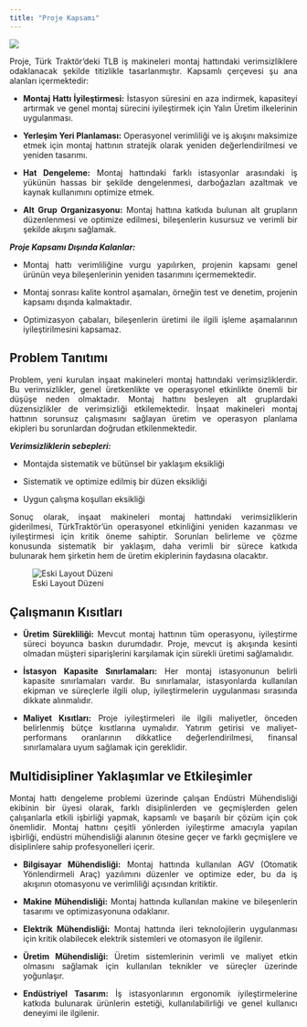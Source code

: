 ```yaml
---
title: "Proje Kapsamı"
---
```


![](tlb.png)

::: {style="text-align: justify;"}
Proje, Türk Traktör'deki TLB iş makineleri montaj hattındaki verimsizliklere odaklanacak şekilde titizlikle tasarlanmıştır. Kapsamlı çerçevesi şu ana alanları içermektedir:

-   **Montaj Hattı İyileştirmesi:** İstasyon süresini en aza indirmek, kapasiteyi artırmak ve genel montaj sürecini iyileştirmek için Yalın Üretim ilkelerinin uygulanması.

-   **Yerleşim Yeri Planlaması:** Operasyonel verimliliği ve iş akışını maksimize etmek için montaj hattının stratejik olarak yeniden değerlendirilmesi ve yeniden tasarımı.

-   **Hat Dengeleme:** Montaj hattındaki farklı istasyonlar arasındaki iş yükünün hassas bir şekilde dengelenmesi, darboğazları azaltmak ve kaynak kullanımını optimize etmek.

-   **Alt Grup Organizasyonu:** Montaj hattına katkıda bulunan alt grupların düzenlenmesi ve optimize edilmesi, bileşenlerin kusursuz ve verimli bir şekilde akışını sağlamak.

***Proje Kapsamı Dışında Kalanlar:***

-   Montaj hattı verimliliğine vurgu yapılırken, projenin kapsamı genel ürünün veya bileşenlerinin yeniden tasarımını içermemektedir.

-   Montaj sonrası kalite kontrol aşamaları, örneğin test ve denetim, projenin kapsamı dışında kalmaktadır.

-   Optimizasyon çabaları, bileşenlerin üretimi ile ilgili işleme aşamalarının iyileştirilmesini kapsamaz.
:::

## Problem Tanıtımı

::: {style="text-align: justify;"}
Problem, yeni kurulan inşaat makineleri montaj hattındaki verimsizliklerdir. Bu verimsizlikler, genel üretkenlikte ve operasyonel etkinlikte önemli bir düşüşe neden olmaktadır. Montaj hattını besleyen alt gruplardaki düzensizlikler de verimsizliği etkilemektedir. İnşaat makineleri montaj hattının sorunsuz çalışmasını sağlayan üretim ve operasyon planlama ekipleri bu sorunlardan doğrudan etkilenmektedir.

***Verimsizliklerin sebepleri:***

-   Montajda sistematik ve bütünsel bir yaklaşım eksikliği

-   Sistematik ve optimize edilmiş bir düzen eksikliği

-   Uygun çalışma koşulları eksikliği

Sonuç olarak, inşaat makineleri montaj hattındaki verimsizliklerin giderilmesi, TürkTraktör'ün operasyonel etkinliğini yeniden kazanması ve iyileştirmesi için kritik öneme sahiptir. Sorunları belirleme ve çözme konusunda sistematik bir yaklaşım, daha verimli bir sürece katkıda bulunarak hem şirketin hem de üretim ekiplerinin faydasına olacaktır.
:::

![Eski Layout Düzeni](layout.png){fig-align="center"}

## Çalışmanın Kısıtları

::: {style="text-align: justify;"}
-   **Üretim Sürekliliği:** Mevcut montaj hattının tüm operasyonu, iyileştirme süreci boyunca baskın durumdadır. Proje, mevcut iş akışında kesinti olmadan müşteri siparişlerini karşılamak için sürekli üretimi sağlamalıdır.

-   **İstasyon Kapasite Sınırlamaları:** Her montaj istasyonunun belirli kapasite sınırlamaları vardır. Bu sınırlamalar, istasyonlarda kullanılan ekipman ve süreçlerle ilgili olup, iyileştirmelerin uygulanması sırasında dikkate alınmalıdır.

-   **Maliyet Kısıtları:** Proje iyileştirmeleri ile ilgili maliyetler, önceden belirlenmiş bütçe kısıtlarına uymalıdır. Yatırım getirisi ve maliyet-performans oranlarının dikkatlice değerlendirilmesi, finansal sınırlamalara uyum sağlamak için gereklidir.
:::

## Multidisipliner Yaklaşımlar ve Etkileşimler

::: {style="text-align: justify;"}
Montaj hattı dengeleme problemi üzerinde çalışan Endüstri Mühendisliği ekibinin bir üyesi olarak, farklı disiplinlerden ve geçmişlerden gelen çalışanlarla etkili işbirliği yapmak, kapsamlı ve başarılı bir çözüm için çok önemlidir. Montaj hattını çeşitli yönlerden iyileştirme amacıyla yapılan işbirliği, endüstri mühendisliği alanının ötesine geçer ve farklı geçmişlere ve disiplinlere sahip profesyonelleri içerir.

-   **Bilgisayar Mühendisliği:** Montaj hattında kullanılan AGV (Otomatik Yönlendirmeli Araç) yazılımını düzenler ve optimize eder, bu da iş akışının otomasyonu ve verimliliği açısından kritiktir.

-   **Makine Mühendisliği:** Montaj hattında kullanılan makine ve bileşenlerin tasarımı ve optimizasyonuna odaklanır.

-   **Elektrik Mühendisliği:** Montaj hattında ileri teknolojilerin uygulanması için kritik olabilecek elektrik sistemleri ve otomasyon ile ilgilenir.

-   **Üretim Mühendisliği:** Üretim sistemlerinin verimli ve maliyet etkin olmasını sağlamak için kullanılan teknikler ve süreçler üzerinde yoğunlaşır.

-   **Endüstriyel Tasarım:** İş istasyonlarının ergonomik iyileştirmelerine katkıda bulunarak ürünlerin estetiği, kullanılabilirliği ve genel kullanıcı deneyimi ile ilgilenir.
:::
